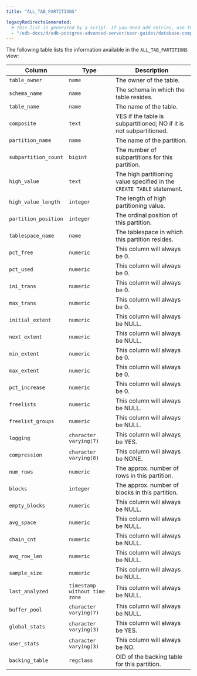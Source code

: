 ```yaml
---
title: "ALL_TAB_PARTITIONS"

legacyRedirectsGenerated:
  # This list is generated by a script. If you need add entries, use the `legacyRedirects` key.
  - "/edb-docs/d/edb-postgres-advanced-server/user-guides/database-compatibility-table-partitioning-guide/13/all_tab_partitions.html"
---
```


<div id="all_tab_partitions" class="registered_link"></div>

The following table lists the information available in the `ALL_TAB_PARTITIONS` view:

| Column               | Type                          | Description                                                            |
| -------------------- | ----------------------------- | ---------------------------------------------------------------------- |
| `table_owner`        | `name`                        | The owner of the table.                                                |
| `schema_name`        | `name`                        | The schema in which the table resides.                                 |
| `table_name`         | `name`                        | The name of the table.                                                 |
| `composite`          | `text`                        | YES if the table is subpartitioned; NO if it is not subpartitioned.    |
| `partition_name`     | `name`                        | The name of the partition.                                             |
| `subpartition_count` | `bigint`                      | The number of subpartitions for this partition.                        |
| `high_value`         | `text`                        | The high partitioning value specified in the `CREATE TABLE` statement. |
| `high_value_length`  | `integer`                     | The length of high partitioning value.                                 |
| `partition_position` | `integer`                     | The ordinal position of this partition.                                |
| `tablespace_name`    | `name`                        | The tablespace in which this partition resides.                        |
| `pct_free`           | `numeric`                     | This column will always be 0.                                          |
| `pct_used`           | `numeric`                     | This column will always be 0.                                          |
| `ini_trans`          | `numeric`                     | This column will always be 0.                                          |
| `max_trans`          | `numeric`                     | This column will always be 0.                                          |
| `initial_extent`     | `numeric`                     | This column will always be NULL.                                       |
| `next_extent`        | `numeric`                     | This column will always be NULL.                                       |
| `min_extent`         | `numeric`                     | This column will always be 0.                                          |
| `max_extent`         | `numeric`                     | This column will always be 0.                                          |
| `pct_increase`       | `numeric`                     | This column will always be 0.                                          |
| `freelists`          | `numeric`                     | This column will always be NULL.                                       |
| `freelist_groups`    | `numeric`                     | This column will always be NULL.                                       |
| `logging`            | `character varying(7)`        | This column will always be YES.                                        |
| `compression`        | `character varying(8)`        | This column will always be NONE.                                       |
| `num_rows`           | `numeric`                     | The approx. number of rows in this partition.                          |
| `blocks`             | `integer`                     | The approx. number of blocks in this partition.                        |
| `empty_blocks`       | `numeric`                     | This column will always be NULL.                                       |
| `avg_space`          | `numeric`                     | This column will always be NULL.                                       |
| `chain_cnt`          | `numeric`                     | This column will always be NULL.                                       |
| `avg_row_len`        | `numeric`                     | This column will always be NULL.                                       |
| `sample_size`        | `numeric`                     | This column will always be NULL.                                       |
| `last_analyzed`      | `timestamp without time zone` | This column will always be NULL.                                       |
| `buffer_pool`        | `character varying(7)`        | This column will always be NULL.                                       |
| `global_stats`       | `character varying(3)`        | This column will always be YES.                                        |
| `user_stats`         | `character varying(3)`        | This column will always be NO.                                         |
| `backing_table`      | `regclass`                    | OID of the backing table for this partition.                           |
